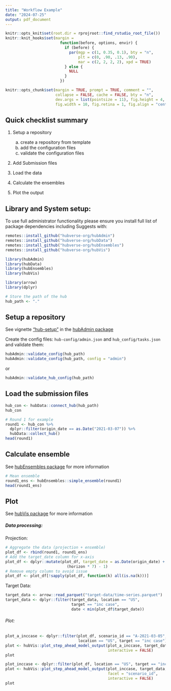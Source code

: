 ```yaml
---
title: "Workflow Example"
date: "2024-07-25"
output: pdf_document
---
```


```r
knitr::opts_knit$set(root.dir = rprojroot::find_rstudio_root_file())
knitr::knit_hooks$set(margin =
                        function(before, options, envir) {
                          if (before) {
                            par(mgp = c(1, 0.35, 0.1), bty = "n",
                                plt = c(0, .90, .13, .90),
                                mar = c(2, 2, 2, 2), xpd = TRUE)
                          } else {
                            NULL
                          }
                        })

knitr::opts_chunk$set(margin = TRUE, prompt = TRUE, comment = "",
                      collapse = FALSE, cache = FALSE, bty = "n",
                      dev.args = list(pointsize = 11), fig.height = 4,
                      fig.width = 10, fig.retina = 1, fig.align = "center")
```

## Quick checklist summary

1. Setup a repository

    a. create a repository from template
    b. add the configuration files
    c. validate the configuration files
  
  
2. Add Submission files 

3. Load the data

4. Calculate the ensembles

5. Plot the output

## Library and System setup:

To use full administrator functionality please ensure you install full list of
package dependencies including Suggests with:
```r
remotes::install_github("hubverse-org/hubAdmin")
remotes::install_github("hubverse-org/hubData")
remotes::install_github("hubverse-org/hubEnsembles")
remotes::install_github("hubverse-org/hubVis")
```

```r
library(hubAdmin)
library(hubData)
library(hubEnsembles)
library(hubVis)

library(arrow)
library(dplyr)
```

```r
# Store the path of the hub
hub_path <- "."
```

## Setup a repository

See vignette 
["hub-setup"](https://github.com/hubverse-org/hubAdmin/blob/main/vignettes/articles/hub-setup.Rmd) 
in the 
[hubAdmin package](https://hubverse-org.github.io/hubAdmin/index.html)

Create the config files: `hub-config/admin.json` and `hub_config/tasks.json` and validate them:

```r
hubAdmin::validate_config(hub_path)
hubAdmin::validate_config(hub_path, config = "admin")
```
  
or 

```r
hubAdmin::validate_hub_config(hub_path)
```
  
## Load the submission files

```r
hub_con <- hubData::connect_hub(hub_path)
hub_con

# Round 1 for example
round1 <- hub_con %>%
  dplyr::filter(origin_date == as.Date("2021-03-07")) %>%
  hubData::collect_hub()
head(round1)
```

## Calculate ensemble

See 
[hubEnsembles package](https://hubverse-org.github.io/hubEnsembles/index.html)
for more information


```r
# Mean ensemble
round1_ens <- hubEnsembles::simple_ensemble(round1)
head(round1_ens)
```


## Plot

See 
[hubVis package](https://hubverse-org.github.io/hubVis/index.html)
for more information

##### Data processing:

Projection:

```r
# Aggregate the data (projection + ensemble)
plot_df <- rbind(round1, round1_ens)
# Add the target_date column for x-axis
plot_df <- dplyr::mutate(plot_df, target_date = as.Date(origin_date) +
                           (horizon * 7) - 1)
# Remove empty column to avoid issue
plot_df <- plot_df[!sapply(plot_df, function(k) all(is.na(k)))]
```

Target Data:

```r
target_data <- arrow::read_parquet("target-data/time-series.parquet")
target_data <- dplyr::filter(target_data, location == "US",
                             target == "inc case",
                             date < min(plot_df$target_date))
```

###### Plot: 

```r
plot_a_inccase <- dplyr::filter(plot_df, scenario_id == "A-2021-03-05",
                                location == "US", target == "inc case")
plot <- hubVis::plot_step_ahead_model_output(plot_a_inccase, target_data,
                                             interactive = FALSE)
plot
```

```r
plot_inccase <- dplyr::filter(plot_df, location == "US", target == "inc case")
plot <- hubVis::plot_step_ahead_model_output(plot_inccase, target_data,
                                             facet = "scenario_id",
                                             interactive = FALSE)
plot
```

